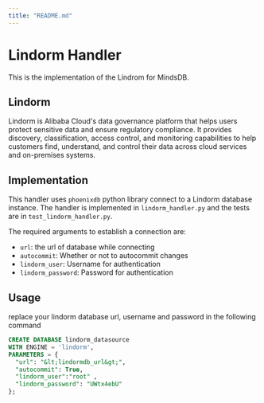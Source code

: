 ```yaml
---
title: "README.md"
---
```


# Lindorm Handler

This is the implementation of the Lindrom for MindsDB.

## Lindorm
Lindorm is Alibaba Cloud's data governance platform that helps users protect sensitive data and ensure regulatory compliance. It provides discovery, classification, access control, and monitoring capabilities to help customers find, understand, and control their data across cloud services and on-premises systems.

## Implementation

This handler uses `phoenixdb` python library connect to a Lindorm database instance. The handler is implemented in `lindorm_handler.py` and the tests are in `test_lindorm_handler.py`.

The required arguments to establish a connection are:

* `url`: the url of database while connecting 
* `autocommit`: Whether or not to autocommit changes
* `lindorm_user`: Username for authentication
* `lindorm_password`: Password for authentication


## Usage

replace your lindorm database url, username and password in the following command


```sql
CREATE DATABASE lindorm_datasource
WITH ENGINE = 'lindorm',
PARAMETERS = {
  "url": "&lt;lindormdb_url&gt;",
  "autocommit": True,
  "lindorm_user":"root" , 
  "lindorm_password": "UWtx4ebU"
};
```
